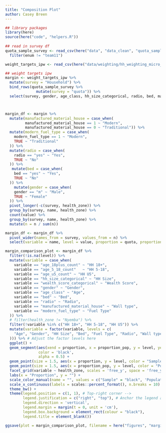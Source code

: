 ```yaml
---
title: "Composition Plot"
author: Casey Breen
---
```




```r
## library packages 
library(here)
source(here("code", "helpers.R"))
 
## read in survey df
quota_sample_survey <- read_csv(here("data", "data_clean", "quota_sample_survey.csv"))  %>%
  filter(enum != "team11")

weight_targets_ipw <- read_csv(here("data/weighting/hh_weighting_micro_df.csv"))
```


```r
## weight targets ipw 
margin <- weight_targets_ipw %>% 
  mutate(survey = "Household") %>% 
  bind_rows(quota_sample_survey %>% 
              mutate(survey = "quota")) %>% 
  select(survey, gender, age_class, hh_size_categorical, radio, bed, manufactured_material_house, modern_fuel_type, age_u5_count, age_5_18_count,  age_18plus_count, health_zone)



margin_df <- margin %>%
  mutate(manufactured_material_house = case_when(
         manufactured_material_house == 1 ~ "Modern",
         manufactured_material_house == 0 ~ "Traditional")) %>% 
  mutate(modern_fuel_type = case_when(
    modern_fuel_type == 1 ~ "Modern",
    TRUE ~ "Traditional"
  )) %>% 
  mutate(radio = case_when(
    radio == "yes" ~ "Yes",
    TRUE ~ "No"
  )) %>% 
   mutate(bed = case_when(
    bed == "yes" ~ "Yes",
    TRUE ~ "No"
  )) %>% 
    mutate(gender = case_when(
    gender == "m" ~ "Male",
    TRUE ~ "Female"
  )) %>% 
  pivot_longer(-c(survey, health_zone)) %>% 
  group_by(survey, name, health_zone) %>% 
  count(value) %>% 
  group_by(survey, name, health_zone) %>% 
  mutate(n = n / sum(n))

margin_df <- margin_df %>% 
  pivot_wider(names_from = survey, values_from = n) %>% 
  select(variable = name, level = value, proportion = quota, proportion_pop = Household) 

margin_comparison_plot <- margin_df %>%  
  filter(!is.na(level)) %>% 
  mutate(variable = case_when( 
    variable == "age_18plus_count" ~ "HH 18+", 
    variable == "age_5_18_count"   ~ "HH 5-18", 
    variable == "age_u5_count" ~ "HH U5", 
    variable == "hh_size_categorical" ~ "HH Size", 
    variable == "wealth_score_categorical" ~ "Wealth Score",
    variable == "gender" ~ "Gender", 
    variable == "age_class" ~ "Age",
    variable == "bed" ~ "Bed",
    variable == "radio" ~ "Radio",
    variable == "manufactured_material_house" ~ "Wall type",
    variable == "modern_fuel_type" ~ "Fuel Type"
  )) %>% 
  # filter(health_zone != "Nyemba") %>%
  filter(!variable %in% c("HH 18+", "HH 5-18", "HH U5")) %>%
  mutate(variable = factor(variable, levels = c(
    "Age", "Gender", "HH Size", "Bed", "Fuel Type", "Radio", "Wall type"
  ))) %>% # Adjust the factor levels here
  ggplot() +
  geom_segment(aes(xend = proportion, x = proportion_pop, y = level, yend = level),
               color = 'black', 
               alpha = 0.5) + 
  geom_point(size = 1.5, aes(x = proportion, y = level, color = "Sample")) +  # Color inside aes -->
  geom_point(size = 1.5, aes(x = proportion_pop, y = level, color = "Population")) +  # Color inside aes -->
  facet_grid(variable ~ health_zone, scales = 'free_y', space = 'free_y', switch = 'y') + 
  labs(x = "Proportion", y = "") + 
  scale_color_manual(name = "", values = c("Sample" = "black", 'Population' = "red")) + 
  scale_x_continuous(labels = scales::percent_format(), n.breaks = 10) + 
  theme_bw() + 
  theme(legend.position = c(1, 1), # Top-right corner -->
        legend.justification = c("right", "top"), # Anchor the legend at its top-right -->
        legend.direction = 'vertical', 
        legend.margin = margin(t = 0, unit = 'cm'), 
        legend.box.background = element_rect(colour = "black"), 
        legend.title = element_blank())

ggsave(plot = margin_comparison_plot, filename = here("figures", "margin_comparison_plot.png"), width = 10, height = 8)
```



